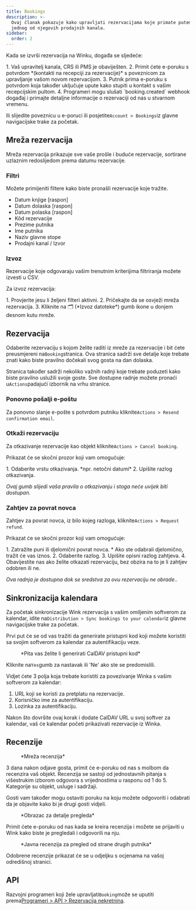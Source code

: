 ```yaml
---
title: Bookings
description: >-
  Ovaj članak pokazuje kako upravljati rezervacijama koje primate putem Winka i
  jednog od njegovih prodajnih kanala.
sidebar:
  order: 2
---
```


Kada se izvrši rezervacija na Winku, događa se sljedeće:

<Steps>
  1. Vaš upravitelj kanala, CRS ili PMS je obaviješten.
  2. Primit ćete e-poruku s potvrdom *(kontakti na recepciji za rezervacije)* s poveznicom za upravljanje vašom novom rezervacijom.
  3. Putnik prima e-poruku s potvrdom koja također uključuje upute kako stupiti u kontakt s vašim recepcijskim pultom.
  4. Programeri mogu slušati `booking.created` webhook događaj i primajte detaljne informacije o rezervaciji od nas u stvarnom vremenu.
</Steps>


Ili slijedite poveznicu u e-poruci ili posjetite`Account > Bookings`iz glavne navigacijske trake za početak.

## Mreža rezervacija

Mreža rezervacija prikazuje sve vaše prošle i buduće rezervacije, sortirane uzlaznim redoslijedom prema datumu rezervacije.

### Filtri

Možete primijeniti filtere kako biste pronašli rezervacije koje tražite.

* Datum knjige \[raspon]
* Datum dolaska \[raspon]
* Datum polaska \[raspon]
* Kôd rezervacije
* Prezime putnika
* Ime putnika
* Naziv glavne stope
* Prodajni kanal / Izvor

### Izvoz

Rezervacije koje odgovaraju vašim trenutnim kriterijima filtriranja možete izvesti u CSV.

Za izvoz rezervacija:

<Steps>
  1. Provjerite jesu li željeni filteri aktivni.
  2. Pričekajte da se osvježi mreža rezervacija.
  3. Kliknite na 🗂️ (*Izvoz datoteke*) gumb ikone u donjem desnom kutu mreže.
</Steps>


## Rezervacija

Odaberite rezervaciju s kojom želite raditi iz mreže za rezervacije i bit ćete preusmjereni na`Booking`stranica.
Ova stranica sadrži sve detalje koje trebate znati kako biste pravilno dočekali svog gosta na dan dolaska.

Stranica također sadrži nekoliko važnih radnji koje trebate poduzeti kako biste pravilno uslužili svoje goste. Sve dostupne radnje možete pronaći u`Actions`padajući izbornik na vrhu stranice.

### Ponovno pošalji e-poštu

Za ponovno slanje e-pošte s potvrdom putniku kliknite`Actions > Resend confirmation email`.

### Otkaži rezervaciju

Za otkazivanje rezervacije kao objekt kliknite`Actions > Cancel booking`.

Prikazat će se skočni prozor koji vam omogućuje:

<Steps>
  1. Odaberite vrstu otkazivanja. *npr. netočni datumi*
  2. Upišite razlog otkazivanja.
</Steps>


*Ovaj gumb slijedi vaša pravila o otkazivanju i stoga neće uvijek biti dostupan.*

### Zahtjev za povrat novca

Zahtjev za povrat novca, iz bilo kojeg razloga, kliknite`Actions > Request refund`.

Prikazat će se skočni prozor koji vam omogućuje:

<Steps>
  1. Zatražite puni ili djelomični povrat novca.
     * Ako ste odabrali djelomično, tražit će vas iznos.
  2. Odaberite razlog.
  3. Upišite opisni razlog zahtjeva.
  4. Obavijestite nas ako želite otkazati rezervaciju, bez obzira na to je li zahtjev odobren ili ne.
</Steps>


*Ova radnja je dostupna dok se sredstva za ovu rezervaciju ne obrade.*.

## Sinkronizacija kalendara

Za početak sinkronizacije Wink rezervacija s vašim omiljenim softverom za kalendar, idite na`Distribution > Sync bookings to your calendar`iz glavne navigacijske trake za početak.

Prvi put će se od vas tražiti da generirate pristupni kod koji možete koristiti sa svojim softverom za kalendar za autentifikaciju veze.

<figure>
  <CloudinaryImage width="350" height="188" resize="scale" quality="best" alt="Generiraj pristupni kod" src="academy/caldav-pass-code" errorImage="noimage_opaque_nyrtl0.png" />

  <figcaption>*Pita vas želite li generirati CalDAV pristupni kod*</figcaption>
</figure>


Kliknite na`Yes`gumb za nastavak ili 'Ne' ako ste se predomislili.

Vidjet ćete 3 polja koja trebate koristiti za povezivanje Winka s vašim softverom za kalendar:

1. URL koji se koristi za pretplatu na rezervacije.
2. Korisničko ime za autentifikaciju.
3. Lozinka za autentifikaciju.

Nakon što dovršite ovaj korak i dodate CalDAV URL u svoj softver za kalendar, vaš će kalendar početi prikazivati ​​rezervacije iz Winka.

## Recenzije

<figure>
  <CloudinaryImage width="700" height="151" resize="scale" quality="best" alt="Mreža pregleda" src="academy/reviews" errorImage="noimage_opaque_nyrtl0.png" />

  <figcaption>*Mreža recenzija*</figcaption>
</figure>


3 dana nakon odjave gosta, primit će e-poruku od nas s molbom da recenzira vaš objekt.
Recenzija se sastoji od jednostavnih pitanja s višestrukim izborom odgovora s vrijednostima u rasponu od 1 do 5. Kategorije su objekt, usluge i sadržaji.

Gosti vam također mogu ostaviti poruku na koju možete odgovoriti i odabrati da je objavite kako bi je drugi gosti vidjeli.

<figure>
  <CloudinaryImage width="700" height="421" resize="scale" quality="best" alt="Odobri pregled" src="academy/review-details" errorImage="noimage_opaque_nyrtl0.png" />

  <figcaption>*Obrazac za detalje pregleda*</figcaption>
</figure>


Primit ćete e-poruku od nas kada se kreira recenzija i možete se prijaviti u Wink kako biste je pregledali i odgovorili na nju.

<figure>
  <CloudinaryImage width="350" height="355" resize="scale" quality="best" alt="Javna recenzija" src="academy/public-review" errorImage="noimage_opaque_nyrtl0.png" />

  <figcaption>*Javna recenzija za pregled od strane drugih putnika*</figcaption>
</figure>


Odobrene recenzije prikazat će se u odjeljku s ocjenama na vašoj odredišnoj stranici.

## API

Razvojni programeri koji žele upravljati`Booking`može se uputiti prema[Programeri > API > Rezervacija nekretnina](/developers/apis/#property-booking-api).


